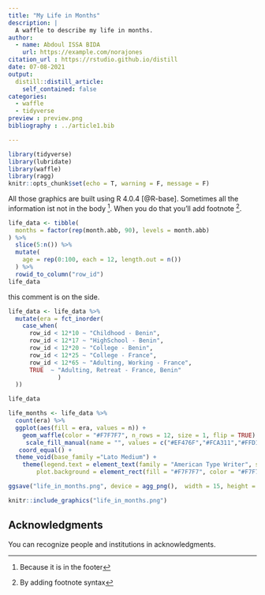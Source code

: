 ```yaml
---
title: "My Life in Months"
description: |
  A waffle to describe my life in months.
author:
  - name: Abdoul ISSA BIDA
    url: https://example.com/norajones
citation_url : https://rstudio.github.io/distill
date: 07-08-2021
output:
  distill::distill_article:
    self_contained: false
categories: 
  - waffle
  - tidyverse
preview : preview.png
bibliography : ../article1.bib

---
```


```r
library(tidyverse)
library(lubridate)
library(waffle)
library(ragg)
knitr::opts_chunk$set(echo = T, warning = F, message = F)
```

All those graphics are built using R 4.0.4 [@R-base].
Sometimes all the information ist not in the body ^[Because it is in the footer].
When you do that you'll add footnote ^[By adding footnote syntax].

```r
life_data <- tibble(
  months = factor(rep(month.abb, 90), levels = month.abb)
) %>% 
  slice(5:n()) %>% 
  mutate(
    age = rep(0:100, each = 12, length.out = n())
  ) %>% 
  rowid_to_column("row_id")
life_data
```

<aside> 
this comment is on the side.
</aside>

```r
life_data <- life_data %>% 
  mutate(era = fct_inorder(
    case_when(
      row_id < 12*10 ~ "Childhood - Benin",
      row_id < 12*17 ~ "HighSchool - Benin",
      row_id < 12*20 ~ "College - Benin",
      row_id < 12*25 ~ "College - France",
      row_id < 12*65 ~ "Adulting, Working - France",
      TRUE  ~ "Adulting, Retreat - France, Benin"
              )
  ))

life_data
```


```r
life_months <- life_data %>% 
  count(era) %>% 
  ggplot(aes(fill = era, values = n)) + 
    geom_waffle(color = "#F7F7F7", n_rows = 12, size = 1, flip = TRUE) +
     scale_fill_manual(name = "", values = c("#EF476F","#FCA311","#FFD166","#0EAD69","#4ECDC4","#118AB2")) + 
   coord_equal() + 
  theme_void(base_family ="Lato Medium") +
    theme(legend.text = element_text(family = "American Type Writer", size = 15),
        plot.background = element_rect(fill = "#F7F7F7", color = "#F7F7F7"))

```
```r
ggsave("life_in_months.png", device = agg_png(),  width = 15, height = 25, dpi = 300)
```

```r
knitr::include_graphics("life_in_months.png")
```

## Acknowledgments {.appendix}
You can recognize people and institutions in acknowledgments.

